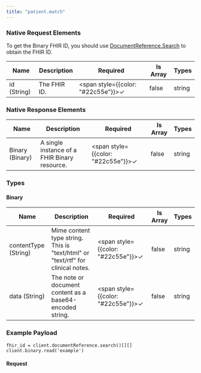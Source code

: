 ```yaml
---
title: "patient.match"
---
```



### Native Request Elements
To get the Binary FHIR ID, you should use [DocumentReference.Search](/functions/document-reference-search) to obtain the FHIR ID.

| Name | Description | Required | Is Array | Types |
|------|-------------|----------|-----------|-------|
| id (String) | The FHIR ID. | <span style={{color: "#22c55e"}}>✓</span> | false | string |

### Native Response Elements

| Name | Description | Required | Is Array | Types |
|------|-------------|----------|-----------|-------|
| Binary (Binary) | A single instance of a FHIR Binary resource. | <span style={{color: "#22c55e"}}>✓</span> | false | string |

### Types

#### Binary

| Name | Description | Required | Is Array | Types |
|------|-------------|----------|-----------|-------|
| contentType (String) | Mime content type string. This is "text/html" or "text/rtf" for clinical notes. | <span style={{color: "#22c55e"}}>✓</span> | false | string |
| data (String) | The note or document content as a base64-encoded string. | <span style={{color: "#22c55e"}}>✓</span> | false | string |

### Example Payload
```
fhir_id = client.documentReference.search()[][]
client.binary.read('example')
```
#### Request

